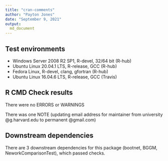 ```yaml
---
title: "cran-comments"
author: "Payton Jones"
date: "September 9, 2021"
output:
  md_document
---
```


## Test environments
* Windows Server 2008 R2 SP1, R-devel, 32/64 bit (R-hub)
* Ubuntu Linux 20.04.1 LTS, R-release, GCC (R-hub)
* Fedora Linux, R-devel, clang, gfortran (R-hub)
* Ubuntu Linux 16.04.6 LTS, R-release, GCC (Travis)

## R CMD Check results
There were no ERRORS or WARNINGS

There was one NOTE (updating email address for maintainer from university @g.harvard.edu to permanent @gmail.com)

## Downstream dependencies
There are 3 downstream dependencies for this package (bootnet, BGGM, NeworkComparisonTest), which passed checks.
